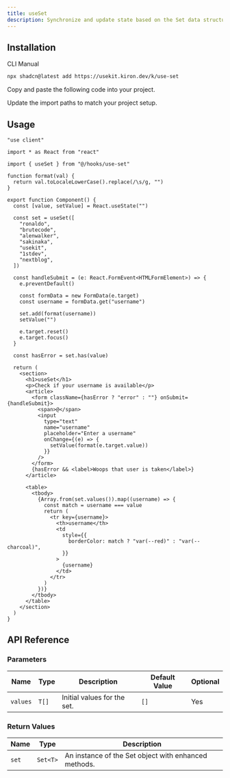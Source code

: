 ```yaml
---
title: useSet
description: Synchronize and update state based on the Set data structure with useSet.
---
```


## Installation

<Tabs defaultValue="cli">

<TabsList>
  <TabsTrigger value="cli">CLI</TabsTrigger>
  <TabsTrigger value="manual">Manual</TabsTrigger>
</TabsList>

<TabsContent value="cli">

```bash
npx shadcn@latest add https://usekit.kiron.dev/k/use-set
```

</TabsContent>

<TabsContent value="manual">

<Steps>

<Step>Copy and paste the following code into your project.</Step>

<ComponentSource name="use-set" />

<Step>Update the import paths to match your project setup.</Step>

</Steps>

</TabsContent>

</Tabs>

## Usage

```tsx {5, 14-22}
"use client"

import * as React from "react"

import { useSet } from "@/hooks/use-set"

function format(val) {
  return val.toLocaleLowerCase().replace(/\s/g, "")
}

export function Component() {
  const [value, setValue] = React.useState("")

  const set = useSet([
    "ronaldo",
    "brutecode",
    "alenwalker",
    "sakinaka",
    "usekit",
    "1stdev",
    "nextblog",
  ])

  const handleSubmit = (e: React.FormEvent<HTMLFormElement>) => {
    e.preventDefault()

    const formData = new FormData(e.target)
    const username = formData.get("username")

    set.add(format(username))
    setValue("")

    e.target.reset()
    e.target.focus()
  }

  const hasError = set.has(value)

  return (
    <section>
      <h1>useSet</h1>
      <p>Check if your username is available</p>
      <article>
        <form className={hasError ? "error" : ""} onSubmit={handleSubmit}>
          <span>@</span>
          <input
            type="text"
            name="username"
            placeholder="Enter a username"
            onChange={(e) => {
              setValue(format(e.target.value))
            }}
          />
        </form>
        {hasError && <label>Woops that user is taken</label>}
      </article>

      <table>
        <tbody>
          {Array.from(set.values()).map((username) => {
            const match = username === value
            return (
              <tr key={username}>
                <th>username</th>
                <td
                  style={{
                    borderColor: match ? "var(--red)" : "var(--charcoal)",
                  }}
                >
                  {username}
                </td>
              </tr>
            )
          })}
        </tbody>
      </table>
    </section>
  )
}
```

## API Reference

### Parameters

| Name     | Type  | Description                 | Default Value | Optional |
| -------- | ----- | --------------------------- | ------------- | -------- |
| `values` | `T[]` | Initial values for the set. | `[]`          | Yes      |

### Return Values

| Name  | Type     | Description                                          |
| ----- | -------- | ---------------------------------------------------- |
| `set` | `Set<T>` | An instance of the Set object with enhanced methods. |
